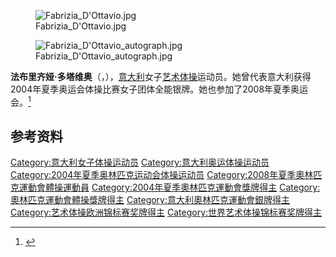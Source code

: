 {{NoteTA|G1=Sports}}

[[File:Fabrizia_D'Ottavio.jpg|thumb]]

[[File:Fabrizia_D'Ottavio_autograph.jpg|thumb]]

'''法布里齐娅·多塔维奥'''（{{lang-it|Fabrizia D'Ottavio}}，{{bd|1985年|2月3日||}}），[[意大利|意大利]]女子[[艺术体操|艺术体操]]运动员。她曾代表意大利获得2004年夏季奥运会体操比赛女子团体全能银牌。她也参加了2008年夏季奥运会。<ref>{{Cite web|title=Fabrizia D'OTTAVIO|url=https://www.olympic.org/fabrizia-d-ottavio|accessdate=2021-04-01|work=International Olympic Committee|archive-date=2016-10-06|archive-url=https://web.archive.org/web/20161006031827/https://www.olympic.org/fabrizia-d-ottavio|dead-url=no}}</ref>

== 参考资料 ==
{{reflist}}

{{Authority control}}
{{DEFAULTSORT:D'Ottavio, Fabrizia}}
[[Category:意大利女子体操运动员|Category:意大利女子体操运动员]]
[[Category:意大利奥运体操运动员|Category:意大利奥运体操运动员]]
[[Category:2004年夏季奥林匹克运动会体操运动员|Category:2004年夏季奥林匹克运动会体操运动员]]
[[Category:2008年夏季奧林匹克運動會體操運動員|Category:2008年夏季奧林匹克運動會體操運動員]]
[[Category:2004年夏季奧林匹克運動會獎牌得主|Category:2004年夏季奧林匹克運動會獎牌得主]]
[[Category:奧林匹克運動會體操獎牌得主|Category:奧林匹克運動會體操獎牌得主]]
[[Category:意大利奧林匹克運動會銀牌得主|Category:意大利奧林匹克運動會銀牌得主]]
[[Category:艺术体操欧洲锦标赛奖牌得主|Category:艺术体操欧洲锦标赛奖牌得主]]
[[Category:世界艺术体操锦标赛奖牌得主|Category:世界艺术体操锦标赛奖牌得主]]